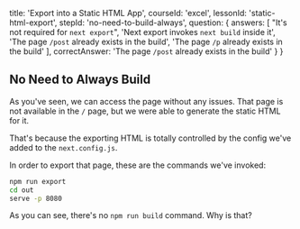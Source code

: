 
  title: 'Export into a Static HTML App',
  courseId: 'excel',
  lessonId: 'static-html-export',
  stepId: 'no-need-to-build-always',
  question: {
    answers: [
      "It's not required for `next export`",
      'Next export invokes `next build` inside it',
      'The page `/post` already exists in the build',
      'The page `/p` already exists in the build'
    ],
    correctAnswer: 'The page `/post` already exists in the build'
  }
}

## No Need to Always Build

As you've seen, we can access the page without any issues. That page is not available in the `/` page, but we were able to generate the static HTML for it.

That's because the exporting HTML is totally controlled by the config we've added to the `next.config.js`.

In order to export that page, these are the commands we've invoked:

```bash
npm run export
cd out
serve -p 8080
```

As you can see, there's no `npm run build` command. Why is that?

